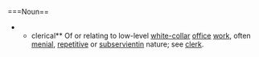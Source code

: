 ===Noun==
**clerical**  Of or relating to low-level [[white-collar]] [[office]] [[work]], often [[menial]], [[repetitive]] or [[subservient]]in nature; see [[clerk]].